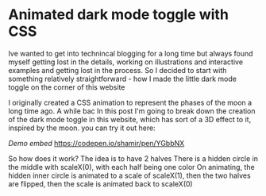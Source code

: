 # Animated dark mode toggle with CSS

Ive wanted to get into technincal blogging for a long time but always found myself getting lost in the details, working on illustrations and interactive examples and getting lost in the process.
So I decided to start with something relatively straightforward - how I made the little dark mode toggle on the corner of this website

I originally created a CSS animation to represent the phases of the moon a long time ago. A while bac
In this post I'm going to break down the creation of the dark mode toggle in this website, which has sort of a 3D effect to it, inspired by the moon. you can try it out here:

_Demo embed_
https://codepen.io/shamir/pen/YGbbNX

<ThemeToggleDemo />

So how does it work?
The idea is to have 2 halves
There is a hidden circle in the middle with scaleX(0), with each half being one color
On animating, the hidden inner circle is animated to a scale of scaleX(1), then the two halves are flipped, then the scale is animated back to scaleX(0)
